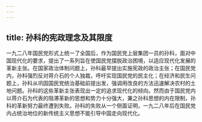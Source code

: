 ```yaml
---
---
---
```

title: 孙科的宪政理念及其限度
---



一九二八年国民党形式上统一了全国后，作为国民党上层集团一员的孙科，面对中国现代化的要求，提出了一系列旨在使国民党摆脱政治困境，以适应现代化发展的革新主张。在国家政治体制问题上，孙科最早提出实施宪政的政治主张；在国民党内，孙科强烈反对蒋介石的个人独裁，呼吁实现国民党的民主化；在经济和民生问题上，孙科从巩固国民党统治基础前提出发，强调用改良的方法迅速解决农村的土地问题。孙科的这些革新主张表现出一定的追求现代化的倾向。然而由于国民党内以蒋介石为代表的阻滞革新的思想和势力十分强大，兼之孙科思想的内在限制，孙科的革新努力最终遭到失败。孙科的失败从一个侧面证明，一九二八年后在国民党内占统治地位的新传统主义思想不能引导中国走向现代化。